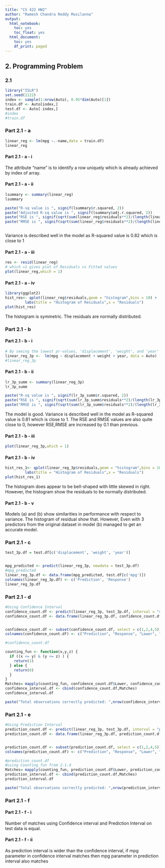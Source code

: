 ```yaml
---
title: "CS 422 HW2"
author: "Ramesh Chandra Reddy Musilanna"
output:
  html_notebook:
    toc: yes
    toc_float: yes
  html_document:
    toc: yes
    df_print: paged
---
```


## 2.    Programming Problem
### 2.1
```r
library("ISLR")
set.seed(1122)
index <- sample(1:nrow(Auto), 0.95*dim(Auto)[1])
train.df <- Auto[index,]
test.df <- Auto[-index,]
#index
#train.df
```

### Part 2.1 - a
```r
linear_reg <- lm(mpg ~.-name,data = train.df)
linear_reg
```
#### Part 2.1 - a - i
<p>The attribute "name" is to identify a row uniquely which is already achieved by index of array.<p>

#### Part 2.1 - a - ii
```r
lsummary <- summary(linear_reg)
lsummary

paste("R-sq value is ", signif(lsummary$r.squared, 2))
paste("Adjusted R-sq value is ", signif(lsummary$adj.r.squared, 2))
paste("RSE is ", signif(sqrt(sum(linear_reg$residuals**2)/(length(linear_reg$residuals)-(1+(length(linear_reg$coefficients)-1)))), 2))
paste("RMSE is ", signif(sqrt(sum(linear_reg$residuals**2)/(length(linear_reg$residuals))), 2))



```
<p>Variance is described well in the model as R-squared value is 0.82 which is close to 1</p>


#### Part 2.1 - a - iii
```r
res <- resid(linear_reg)
# which =1 gives plot of Residuals vs Fitted values
plot(linear_reg,which = 1)

```

#### Part 2.1 - a - iv
```r
library(ggplot2)
hist_res<- qplot(linear_reg$residuals,geom = "histogram",bins = 10) +
         labs(title = "Histogram of Residuals",x = "Residuals")
plot(hist_res)
```

<p>The histogram is symmetric. The residuals are normally distributed.</p>

### Part 2.1 - b
#### Part 2.1 - b - i
```r
# By seeing the lowest pr-values, 'displacement', 'weight', and 'year' appears to be the 3 most significant predictor attributes.
linear_reg_3p <-  lm(mpg ~ displacement + weight + year, data = Auto)
#linear_reg_3p
```
#### Part 2.1 - b - ii
```r
lr_3p_summ <- summary(linear_reg_3p)
lr_3p_summ

paste("R-sq value is ", signif(lr_3p_summ$r.squared, 2))
paste("RSE is ", signif(sqrt(sum(lr_3p_summ$residuals**2)/(length(lr_3p_summ$residuals)-(1+(length(lr_3p_summ$coefficients)-1)))), 2))
paste("RMSE is ", signif(sqrt(sum(lr_3p_summ$residuals**2)/(length(lr_3p_summ$residuals))), 2))
```
<p>The model is good. Variance is described well in the model as R-squared value is 0.81 which is close to 1. The RSE and RMSE values are also quite close to 0, however RSE,RMSE are increased by 0.1 than previous.</p>

#### Part 2.1 - b - iii
```r
plot(linear_reg_3p,which = 1)
```

#### Part 2.1 - b - iv
```r
hist_res_1<- qplot(linear_reg_3p$residuals,geom = "histogram",bins = 10) +
         labs(title = "Histogram of Residuals",x = "Residuals")
plot(hist_res_1)
```
<p>The histogram does appear to be bell-shaped with little skewed in right. However, the histogram show the residuals to be normally distributed.</p>

#### Part 2.1 - b - v
<p>Models (a) and (b) show similarities in performance with respect to variance. The histogram of residual show that. However, Even with 3 predictors from the original dataset in model (b) managed to get an accurate model.</p>

### Part 2.1 - c
```r
test_3p.df = test.df[c('displacement', 'weight', 'year')]


mpg_predicted <- predict(linear_reg_3p, newdata = test_3p.df)
#mpg_predicted
linear_reg_3p.df <- data.frame(mpg_predicted, test.df[c('mpg')])
colnames(linear_reg_3p.df) <- c('Prediction', 'Response')
linear_reg_3p.df
```

### Part 2.1 - d
```r
#Using Confidence Interval
confidence_count.df <- predict(linear_reg_3p, test_3p.df, interval = "confidence", level = 0.95)
confidence_count.df <- data.frame(linear_reg_3p.df, confidence_count.df)


confidence_count.df <- subset(confidence_count.df, select = c(1,2,4,5))
colnames(confidence_count.df) <- c("Prediction", "Response", "Lower", "Upper")

#confidence_count.df

counting_fun <- function(x,y,z) {
  if ((x <= y) & (y <= z) ) {
    return(1)
  } else {
    return(0)
  }
}
Matches= mapply(counting_fun, confidence_count.df$Lower, confidence_count.df$Prediction, confidence_count.df$Upper)
confidence_interval.df <- cbind(confidence_count.df,Matches)
confidence_interval.df

```
```r

paste("Total observations correctly predicted: ",nrow(confidence_interval.df[confidence_interval.df$Matches == 1, ]))
```

### Part 2.1 - e
```r
#Using Prediction Interval
prediction_count.df <- predict(linear_reg_3p, test_3p.df, interval = "prediction", level = 0.95)
prediction_count.df <- data.frame(linear_reg_3p.df, prediction_count.df)


prediction_count.df <- subset(prediction_count.df, select = c(1,2,4,5))
colnames(prediction_count.df) <- c("Prediction", "Response", "Lower", "Upper")

#prediction_count.df
#using Counting_fun from 2.1.d
Matches= mapply(counting_fun, prediction_count.df$Lower, prediction_count.df$Prediction, prediction_count.df$Upper)
prediction_interval.df <- cbind(prediction_count.df,Matches)
prediction_interval.df
```
```r

paste("Total observations correctly predicted: ",nrow(prediction_interval.df[prediction_interval.df$Matches == 1, ]))
```
### Part 2.1 - f
#### Part 2.1 - f - i
<p>Number of matches using Confidence interval and Prediction Interval on test data is equal.</p>

#### Part 2.1 - f - ii
<p>As prediction interval is wider than the confidence interval, if mpg parameter in confidence interval matches  then mpg parameter in prediction interval also matches</p>